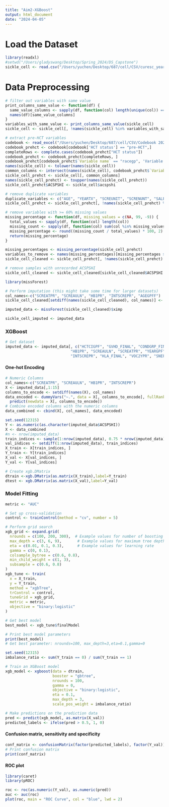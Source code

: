 ```yaml
---
title: "Aim2-XGBoost"
output: html_document
date: "2024-04-05"
---
```


# Load the Dataset

```r
library(readxl) 
#setwd("/Users/gladyswang/Desktop/Spring_2024/DS_Capstone")
sickle_cell <- read.csv("/Users/yuchen/Desktop/687/cell/CSV/curesc_year3_v3.csv")
```

# Data Preprocessing
```r
# filter out variables with same value
print_columns_same_value <- function(df) {
  same_value_columns <- sapply(df, function(col) length(unique(col)) == 1)
  names(df)[same_value_columns]
}
variables_with_same_value <- print_columns_same_value(sickle_cell)
sickle_cell <- sickle_cell[, !names(sickle_cell) %in% variables_with_same_value]
```


```r
# extract pre-HCT variables
codebook <- read_excel("/Users/yuchen/Desktop/687/cell/CSV/Codebook 2021 Year 3.xlsx")
codebook_prehct <- codebook[codebook['HCT status'] == "pre-HCT",]
completeRows <- complete.cases(codebook_prehct["HCT status"])
codebook_prehct <- codebook_prehct[completeRows, ]
codebook_prehct[codebook_prehct$`Variable name` == "racegp", 'Variable name'] <- 'raceg'
names(sickle_cell) <- tolower(names(sickle_cell))
common_columns <- intersect(names(sickle_cell), codebook_prehct$`Variable name`)
sickle_cell_prehct <- sickle_cell[, common_columns]
names(sickle_cell_prehct) <- toupper(names(sickle_cell_prehct))
sickle_cell_prehct$ACSPSHI <- sickle_cell$acspshi
```

```r
# remove duplicate variables
duplicate_variables <- c("AGE", "YEARTX", "SCREUNIT", "SCRENUNT", "SALBUNIT", "SALBNUNT", "HB1UNPR")
sickle_cell_prehct <- sickle_cell_prehct[, !names(sickle_cell_prehct) %in% duplicate_variables]
```

```r
# remove variables with >= 60% missing values
missing_percentage <- function(df, missing_values = c(NA, 99, -9)) {
  total_values <- sapply(df, function(col) length(col))
  missing_count <- sapply(df, function(col) sum(col %in% missing_values))
  missing_percentage <- round((missing_count / total_values) * 100, 2)
  return(missing_percentage)
}

missing_percentages <- missing_percentage(sickle_cell_prehct)
variables_to_remove <- names(missing_percentages)[missing_percentages >= 60]
sickle_cell_cleaned <- sickle_cell_prehct[, !names(sickle_cell_prehct) %in% variables_to_remove]
```

```r
# remove samples with unrecorded ACSPSHI
sickle_cell_cleaned <- sickle_cell_cleaned[sickle_cell_cleaned$ACSPSHI != 99, ]
```

```r
library(missForest)

# Perform imputation (this might take some time for larger datasets)
col_names<-c("SCREATPR", "SCREAULN", "HB1PR", "INTSCREPR", "AGEGPFF")
sickle_cell_cleaned[setdiff(names(sickle_cell_cleaned), col_names)] <- lapply(sickle_cell_cleaned[setdiff(names(sickle_cell_cleaned), col_names)], factor)

imputed_data <- missForest(sickle_cell_cleaned)$ximp

sickle_cell_imputed <- imputed_data
```

### XGBoost

```r
# Get dataset
imputed_data <- imputed_data[, c("HCTCIGPF", "GVHD_FINAL", "CONDGRP_FINAL", "CONDGRPF", "SCATXRSN", 
                             "HB1PR", "SCREAULN", "SCREATPR", "YEARGPF", "DONORF", "ETHNICIT", 
                             "INTSCREPR", "HLA_FINAL", "VOC2YPR", "SNEPHRPR", "ACSPSHI")]
```

#### One-hot Encoding

```r
# Numeric Columns
col_names<-c("SCREATPR", "SCREAULN", "HB1PR", "INTSCREPR")
X <- imputed_data[,1:15]
columns_to_encode <- setdiff(names(X), col_names)
data_encoded <- dummyVars("~.", data = X[, columns_to_encode], fullRank = TRUE) %>%
  predict(newdata = X[, columns_to_encode])
# Combine encoded columns with the numeric columns
data_combined <- cbind(X[, col_names], data_encoded)
```

```r
set.seed(12315)
Y <- as.numeric(as.character(imputed_data$ACSPSHI))
X <- data_combined
#n <- nrow(imputed_data)
train_indices <- sample(1:nrow(imputed_data), 0.75 * nrow(imputed_data)) 
val_indices <- setdiff(1:nrow(imputed_data), train_indices) 
X_train <- X[train_indices, ]
Y_train <- Y[train_indices]
X_val <- X[val_indices, ]
Y_val <- Y[val_indices]

# Create xgb.DMatrix
dtrain <-xgb.DMatrix(as.matrix(X_train),label=Y_train)
dtest <- xgb.DMatrix(as.matrix(X_val),label=Y_val)
```

### Model Fitting

```r
metric <- "AUC"

# Set up cross-validation
control <- trainControl(method = "cv", number = 5)

# Perform grid search
xgb_grid <- expand.grid(
  nrounds = c(100, 200, 300),  # Example values for number of boosting rounds
  max_depth = c(3, 6, 9),       # Example values for maximum tree depth
  eta = c(0.01, 0.1, 0.3),      # Example values for learning rate
  gamma = c(0, 0.1),       
  colsample_bytree = c(0.6, 0.8),  
  min_child_weight = c(1, 3),      
  subsample = c(0.6, 0.8)          
)
xgb_tune <- train(
  x = X_train,
  y = Y_train,
  method = "xgbTree",
  trControl = control,
  tuneGrid = xgb_grid,
  metric = metric,
  objective = "binary:logistic"
)

# Get best model
best_model <- xgb_tune$finalModel

# Print best model parameters
print(best_model)
# Get best parameter: nrounds=100, max_depth=3,eta=0.1,gamma=0
```


```r
set.seed(12315)
imbalance_ratio <- sum(Y_train == 0) / sum(Y_train == 1)

# Train an XGBoost model
xgb_model <- xgboost(data = dtrain,
                     booster = "gbtree",
                     nrounds = 100, 
                     gamma = 0, 
                     objective = "binary:logistic",
                     eta = 0.1, 
                     max_depth = 3,
                     scale_pos_weight = imbalance_ratio)  

# Make predictions on the prediction data
pred <- predict(xgb_model, as.matrix(X_val))
predicted_labels <- ifelse(pred > 0.5, 1, 0) 
```

#### Confusion matrix, sensitivity and specificity

```r
conf_matrix <- confusionMatrix(factor(predicted_labels), factor(Y_val))
# Print confusion matrix
print(conf_matrix)
```

#### ROC plot

```r
library(caret)
library(pROC)

roc <- roc(as.numeric(Y_val), as.numeric(pred))
auc <- auc(roc)
plot(roc, main = "ROC Curve", col = "blue", lwd = 2)
```
